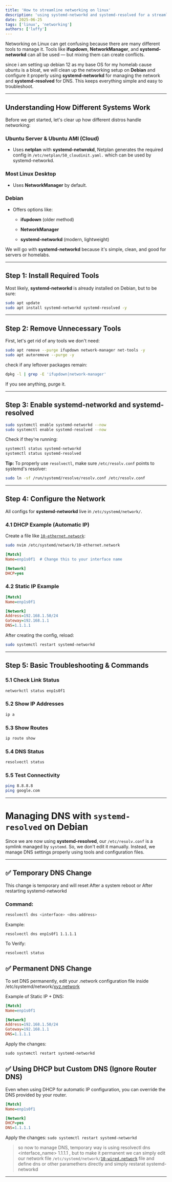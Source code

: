 ```yaml
---
title: 'How to streamline networking on linux'
description: 'using systemd-networkd and systemd-resolved for a streamline networking setup on debian12'
date: 2025-06-25
tags: ['linux', 'networking']
authors: ['luffy']
---
```

Networking on Linux can get confusing because there are many different tools to manage it. Tools like **ifupdown**, **NetworkManager**, and **systemd-networkd** can all be used — but mixing them can create conflicts.

since i am setting up debian 12 as my base OS for my homelab cause ubuntu is a bloat, we will clean up the networking setup on **Debian** and configure it properly using **systemd-networkd** for managing the network and **systemd-resolved** for DNS. This keeps everything simple and easy to troubleshoot.

---

## Understanding How Different Systems Work

Before we get started, let's clear up how different distros handle networking:

### Ubuntu Server & Ubuntu AMI (Cloud)

* Uses **netplan** with **systemd-netwrokd**, Netplan generates the required config in `/etc/netplan/50_cloudinit.yaml.` which can be used by systemd-networkd.
    

### Most Linux Desktop

* Uses **NetworkManager** by default.
    

### Debian

* Offers options like:
    
    * **ifupdown** (older method)
        
    * **NetworkManager**
        
    * **systemd-networkd** (modern, lightweight)
        

We will go with **systemd-networkd** because it's simple, clean, and good for servers or homelabs.

---

## Step 1: Install Required Tools

Most likely, **systemd-networkd** is already installed on Debian, but to be sure:

```bash
sudo apt update
sudo apt install systemd-networkd systemd-resolved -y
```

---

## Step 2: Remove Unnecessary Tools

First, let's get rid of any tools we don't need:

```bash
sudo apt remove --purge ifupdown network-manager net-tools -y
sudo apt autoremove --purge -y
```

check if any leftover packages remain:

```bash
dpkg -l | grep -E 'ifupdown|network-manager'
```

If you see anything, purge it.

---

## Step 3: Enable systemd-networkd and systemd-resolved

```bash
sudo systemctl enable systemd-networkd --now
sudo systemctl enable systemd-resolved --now
```

Check if they're running:

```bash
systemctl status systemd-networkd
systemctl status systemd-resolved
```

**Tip:** To properly use `resolvectl`, make sure `/etc/resolv.conf` points to systemd's resolver:

```bash
sudo ln -sf /run/systemd/resolve/resolv.conf /etc/resolv.conf
```

---

## Step 4: Configure the Network

All configs for **systemd-networkd** live in `/etc/systemd/network/`.

### 4.1 DHCP Example (Automatic IP)

Create a file like [`10-ethernet.network`](http://10-ethernet.network):

```bash
sudo nvim /etc/systemd/network/10-ethernet.network
```

```ini
[Match]
Name=enp1s0f1  # Change this to your interface name

[Network]
DHCP=yes
```

### 4.2 Static IP Example

```ini
[Match]
Name=enp1s0f1

[Network]
Address=192.168.1.50/24
Gateway=192.168.1.1
DNS=1.1.1.1
```

After creating the config, reload:

```bash
sudo systemctl restart systemd-networkd
```

---

## Step 5: Basic Troubleshooting & Commands

### 5.1 Check Link Status

```bash
networkctl status enp1s0f1
```

### 5.2 Show IP Addresses

```bash
ip a
```

### 5.3 Show Routes

```bash
ip route show
```

### 5.4 DNS Status

```bash
resolvectl status
```

### 5.5 Test Connectivity

```bash
ping 8.8.8.8
ping google.com
```

---

# Managing DNS with `systemd-resolved` on Debian

Since we are now using **systemd-resolved**, our `/etc/resolv.conf` is a symlink managed by `systemd`. So, we don't edit it manually. Instead, we manage DNS settings properly using tools and configuration files.

---

## ✅ Temporary DNS Change

This change is temporary and will reset After a system reboot or After restarting systemd-networkd

### Command:

```bash
resolvectl dns <interface> <dns-address>
```

Example:

```plaintext
resolvectl dns enp1s0f1 1.1.1.1
```

To Verify:

```plaintext
resolvectl status
```

## ✅ Permanent DNS Change

To set DNS permanently, edit your .network configuration file inside /etc/systemd/network/[xyz.network](http://xyz.network)

Example of Static IP + DNS:

```ini
[Match]
Name=enp1s0f1

[Network]
Address=192.168.1.50/24
Gateway=192.168.1.1
DNS=1.1.1.1
```

Apply the changes:

`sudo systemctl restart systemd-networkd`

## ✅ Using DHCP but Custom DNS (Ignore Router DNS)

Even when using DHCP for automatic IP configuration, you can override the DNS provided by your router.

```ini
[Match]
Name=enp1s0f1

[Network]
DHCP=yes
DNS=1.1.1.1
```

Apply the changes: `sudo systemctl restart systemd-networkd`

> so now to manage DNS, temporary way is using resolvectl dns &lt;interface\_name&gt; 1.1.1.1 , but to make it permanent we can simply edit our network file `/etc/systemd/network/`[`10-wired.network`](http://10-wired.network) file and define dns or other paramethers directly and simply restarat systemd-networkd

---